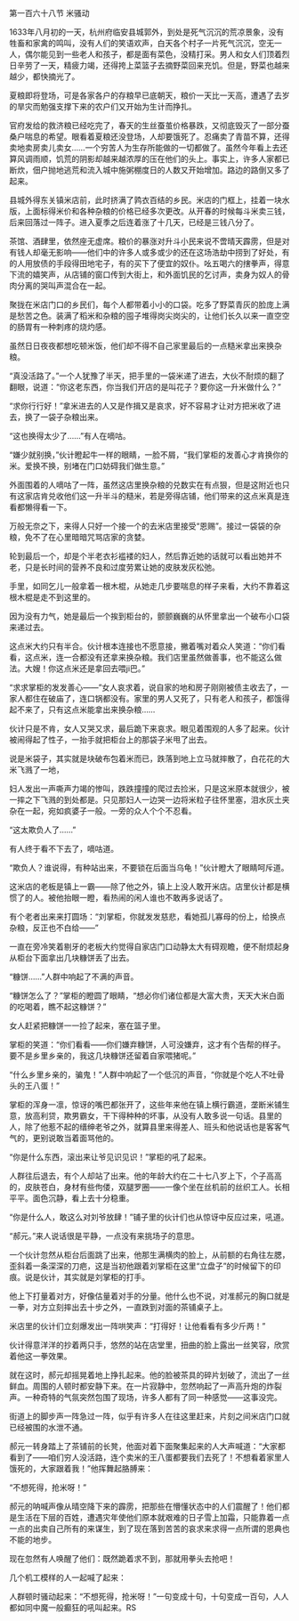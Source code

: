 

第一百六十八节 米骚动

1633年八月初的一天，杭州府临安县城郭外，到处是死气沉沉的荒凉景象，没有牲畜和家禽的鸣叫，没有人们的笑语欢声，白天各个村子一片死气沉沉，空无一人，偶尔能见到一些老人和孩子，都是面有菜色，没精打采。男人和女人们顶着烈日辛劳了一天，精疲力竭，还得挎上菜篮子去摘野菜回来充饥。但是，野菜也越来越少，都快摘光了。

夏粮即将登场，可是各家各户的存粮早已底朝天，粮价一天比一天高，遭遇了去岁的旱灾而勉强支撑下来的农户们又开始为生计而挣扎。

官府发给的救济粮已经吃完了，春天的生丝蚕茧价格暴跌，又彻底毁灭了一部分蚕桑户喘息的希望。眼看着夏粮还没登场，人却要饿死了。忍痛卖了青苗不算，还得卖地卖房卖儿卖女……一个穷苦人为生存所能做的一切都做了。虽然今年看上去还算风调雨顺，饥荒的阴影却越来越浓厚的压在他们的头上。事实上，许多人家都已断炊，佃户抛地逃荒和流入城中施粥棚度日的人数又开始增加。路边的路倒又多了起来。

县城外得东关镇米店前，此时挤满了鹑衣百结的乡民。米店的门框上，挂着一块水版，上面标得米价和各种杂粮的价格已经多次更改。从开春的时候每斗米卖三钱，后来回落过一阵子。进入夏季之后连着涨了十几天，已经是三钱八分了。

茶馆、酒肆里，依然座无虚席。粮价的暴涨对升斗小民来说不啻晴天霹雳，但是对有钱人却毫无影响――他们中的许多人或多或少的还在这场浩劫中捞到了好处，有的人用放债的手段得田地宅子，有的买下了便宜的奴仆。吆五喝六的搳拳声，得意下流的嬉笑声，从店铺的窗口传到大街上，和外面饥民的乞讨声，卖身为奴人的骨肉分离的哭叫声混合在一起。

聚拢在米店门口的乡民们，每个人都带着小小的口袋。吃多了野菜青灰的脸庞上满是愁苦之色。装满了稻米和杂粮的囤子堆得岗尖岗尖的，让他们长久以来一直空空的肠胃有一种刺疼的烧灼感。

虽然日日夜夜都想吃顿米饭，他们却不得不自己家里最后的一点糙米拿出来换杂粮。

“真没活路了。”一个人犹豫了半天，把手里的一袋米递了进去，大伙不耐烦的翻了翻眼，说道：“你这老东西，你当我们开店的是叫花子？要你这一升米做什么？”

“求你行行好！”拿米进去的人又是作揖又是哀求，好不容易才让对方把米收了进去，换了一袋子杂粮出来。

“这也换得太少了……”有人在嘀咕。

“嫌少就别换，”伙计瞪起牛一样的眼睛，一脸不屑，“我们掌柜的发善心才肯换你的米。爱换不换，别堵在门口妨碍我们做生意。”

外面围着的人嘀咕了一阵，虽然这店里换杂粮的兑数实在有点狠，但是这附近也只有这家店肯兑收他们这一升半斗的糙米，若是旁得店铺，他们带来的这点米真是连看都懒得看一下。

万般无奈之下，来得人只好一个接一个的去米店里接受“恩赐”。接过一袋袋的杂粮，免不了在心里暗暗咒骂店家的贪婪。

轮到最后一个，却是个半老衣衫褴褛的妇人，然后靠近她的话就可以看出她并不老，只是长时间的营养不良和过度劳累让她的皮肤发灰松弛。

手里，如同乞儿一般拿着一根木棍，从她走几步要喘息的样子来看，大约不靠着这根木棍是走不到这里的。

因为没有力气，她是最后一个挨到柜台的，颤颤巍巍的从怀里拿出一个破布小口袋来递过去。

这点米大约只有半合。伙计根本连接也不愿意接，撇着嘴对着众人笑道：“你们看看，这点米，连一合都没有还拿来换杂粮。我们店里虽然做善事，也不能这么做法。大嫂！你这点米还是拿回去喂ji巴。”

“求求掌柜的发发善心――”女人哀求着，说自家的地和房子刚刚被债主收去了，一家人都住在破庙了，连口锅都没有。家里的男人又死了，只有老人和孩子，都饿得起不来了，只有这点米能拿出来换杂粮……

伙计只是不肯，女人又哭又求，最后跪下来哀求。眼见着围观的人多了起来。伙计被闹得起了性子，一抬手就把柜台上的那袋子米甩了出去。

说是米袋子，其实就是块破布包着米而已，跌落到地上立马就摔散了，白花花的大米飞溅了一地，

妇人发出一声嘶声力竭的惨叫，跌跌撞撞的爬过去捡米，只是这米原本就很少，被一摔之下飞溅的到处都是。只见那妇人一边哭一边将米粒子往怀里塞，泪水灰土夹杂在一起，宛如疯婆子一般。一旁的众人个个不忍看。

“这太欺负人了……”

有人终于看不下去了，嘀咕道。

“欺负人？谁说得，有种站出来，不要锁在后面当乌龟！”伙计瞪大了眼睛呵斥道。

这米店的老板是镇上一霸――除了他之外，镇上上没人敢开米店。店里伙计都是横惯了的人。被他抬眼一瞪，看热闹的闲人谁也不敢再多说话了。

有个老者出来来打圆场：“刘掌柜，你就发发慈悲，看她孤儿寡母的份上，给换点杂粮，反正也不白给――”

一直在旁冷笑着剔牙的老板大约觉得自家店门口动静太大有碍观瞻，便不耐烦起身从柜台下面拿出几块糠饼丢了出去。

“糠饼……”人群中响起了不满的声音。

“糠饼怎么了？”掌柜的瞪圆了眼睛，“想必你们诸位都是大富大贵，天天大米白面的吃喝着，瞧不起这糠饼？”

女人赶紧把糠饼一一捡了起来，塞在篮子里。

掌柜的笑道：“你们看看――你们嫌弃糠饼，人可没嫌弃，这才有个告帮的样子。要不是乡里乡亲的，我这几块糠饼还留着自家喂猪呢。”

“什么乡里乡亲的，骗鬼！”人群中响起了一个低沉的声音，“你就是个吃人不吐骨头的王八蛋！”

掌柜的浑身一凛，惊讶的嘴巴都张开了，这些年来他在镇上横行霸道，垄断米铺生意，放高利贷，欺男霸女，干下得种种的坏事，从没有人敢多说一句话。县里的人，除了他惹不起的缙绅老爷之外，就算县里来得差人、班头和他说话也是客客气气的，更别说敢当着面骂他的。

“你是什么东西，滚出来让爷见识见识！”掌柜的吼了起来。

人群往后退去，有个人却站了出来。他的年龄大约在二十七八岁上下，个子高高的，皮肤苍白，身材有些佝偻，双腿罗圈――一像个坐在丝机前的丝织工人。长相平平。面色沉静，看上去十分稳重。

“你是什么人，敢这么对刘爷放肆！”铺子里的伙计们也从惊讶中反应过来，吼道。

“郝元。”来人说话很是平静，一点没有来挑场子的意思。

一个伙计忽然从柜台后面跳了出来，他那生满横肉的脸上，从前额的右角往左腮，歪斜着一条深深的刀疤，这是当初他跟着刘掌柜在这里“立盘子”的时候留下的印痕。说是伙计，其实就是刘掌柜的打手。

他上下打量着对方，好像估量着对手的分量。他什么也不说，对准郝元的胸口就是一拳，对方立刻摔出去十步之外，一直跌到对面的茶铺桌子上。

米店里的伙计们立刻爆发出一阵哄笑声：“打得好！让他看看有多少斤两！”

伙计得意洋洋的抄着两只手，悠然的站在店堂里，扭曲的脸上露出一丝笑容，欣赏着他这一拳效果。

就在这时，郝元却摇晃着地上挣扎起来。他的脸被茶具的碎片划破了，流出了一丝鲜血。周围的人顿时都安静下来。在一片寂静中，忽然响起了一声高升炮的炸裂声。一种奇特的气氛突然包围了现场，许多人都有了同一种感觉――这事没完。

街道上的脚步声一阵急过一阵，似乎有许多人在往这里赶来，片刻之间米店门口就已经被围的水泄不通。

郝元一转身踏上了茶铺前的长凳，他面对着下面聚集起来的人大声喊道：“大家都看到了――咱们穷人没活路，连个卖米的王八蛋都要我们去死了！不想看着家里人饿死的，大家跟着我！”他挥舞起胳膊来：

“不想死得，抢米呀！”

郝元的呐喊声像从晴空降下来的霹雳，把那些在懵懂状态中的人们震醒了！他们都是生活在下层的百姓，遭遇灾年使他们原本就艰难的日子雪上加霜，只能靠着一点一点的出卖自己所有的来谋生，到了现在落到苦苦的哀求来求得一点所谓的恩典也不能的地步。

现在忽然有人唤醒了他们：既然跪着求不到，那就用拳头去抢吧！

几个机工模样的人一起喊了起来：

人群顿时骚动起来：“不想死得，抢米呀！”一句变成十句，十句变成一百句，人人都如同中魔一般癫狂的吼叫起来。RS


